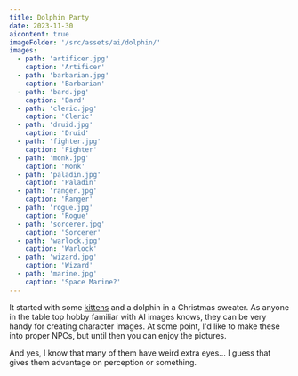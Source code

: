 ```yaml
---
title: Dolphin Party
date: 2023-11-30
aicontent: true
imageFolder: '/src/assets/ai/dolphin/'
images:
  - path: 'artificer.jpg'
    caption: 'Artificer'
  - path: 'barbarian.jpg'
    caption: 'Barbarian'
  - path: 'bard.jpg'
    caption: 'Bard'
  - path: 'cleric.jpg'
    caption: 'Cleric'
  - path: 'druid.jpg'
    caption: 'Druid'
  - path: 'fighter.jpg'
    caption: 'Fighter'
  - path: 'monk.jpg'
    caption: 'Monk'
  - path: 'paladin.jpg'
    caption: 'Paladin'
  - path: 'ranger.jpg'
    caption: 'Ranger'
  - path: 'rogue.jpg'
    caption: 'Rogue'
  - path: 'sorcerer.jpg'
    caption: 'Sorcerer'
  - path: 'warlock.jpg'
    caption: 'Warlock'
  - path: 'wizard.jpg'
    caption: 'Wizard'
  - path: 'marine.jpg'
    caption: 'Space Marine?'
---
```

It started with some [kittens](https://o_ove.artstation.com/projects/29gzwJ) and a dolphin in a Christmas sweater. As anyone in the table top hobby familiar with AI images knows, they can be very handy for creating character images. At some point, I'd like to make these into proper NPCs, but until then you can enjoy the pictures.

And yes, I know that many of them have weird extra eyes... I guess that gives them advantage on perception or something.